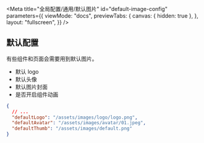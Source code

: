 
<Meta
  title="全局配置/通用/默认图片"
  id="default-image-config"
  parameters={{
    viewMode: "docs",
    previewTabs: {
      canvas: { hidden: true },
    },
    layout: "fullscreen",
  }}
/>

## 默认配置

有些组件和页面会需要用到默认图片。

- 默认 logo
- 默认头像
- 默认图片封面
- 是否开启组件动画

```json
{
  // ...
  "defaultLogo": "/assets/images/logo/logo.png",
  "defaultAvatar": "/assets/images/avatar/01.jpeg",
  "defaultThumb": "/assets/images/default.png"
}
```
